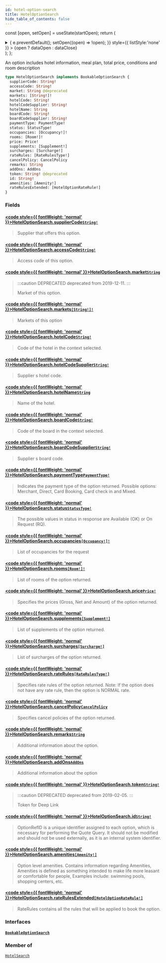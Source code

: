 ```yaml
---
id: hotel-option-search
title: HotelOptionSearch
hide_table_of_contents: false
---
```






const [open, setOpen] = useState(startOpen);
return (
<details {...(open ? { open: true } : {})} className="details" style={{ border:'none', boxShadow:'none', background:'var(--ifm-background-color)' }}>
<summary
onClick={(e) => {
e.preventDefault();
setOpen((open) => !open);
}}
style={{ listStyle:'none' }} >
{open ? dataOpen : dataClose}
</summary>
{open && children}
</details>
);
};

An option includes hotel information, meal plan, total price, conditions and room description

```graphql
type HotelOptionSearch implements BookableOptionSearch {
  supplierCode: String!
  accessCode: String!
  market: String @deprecated
  markets: [String!]!
  hotelCode: String!
  hotelCodeSupplier: String!
  hotelName: String
  boardCode: String!
  boardCodeSupplier: String!
  paymentType: PaymentType!
  status: StatusType!
  occupancies: [Occupancy!]!
  rooms: [Room!]!
  price: Price!
  supplements: [Supplement!]
  surcharges: [Surcharge!]
  rateRules: [RateRulesType!]
  cancelPolicy: CancelPolicy
  remarks: String
  addOns: AddOns
  token: String! @deprecated
  id: String!
  amenities: [Amenity!]
  rateRulesExtended: [HotelOptionRateRule!]
}
```

### Fields

#### [<code style={{ fontWeight: 'normal' }}>HotelOptionSearch.<b>supplierCode</b></code>](#)<Bullet />[`String!`](/api/scalars/string) <Badge class="badge badge--secondary" text="non-null"/> <Badge class="badge badge--secondary" text="scalar"/>

> Supplier that offers this option.

#### [<code style={{ fontWeight: 'normal' }}>HotelOptionSearch.<b>accessCode</b></code>](#)<Bullet />[`String!`](/api/scalars/string) <Badge class="badge badge--secondary" text="non-null"/> <Badge class="badge badge--secondary" text="scalar"/>

> Access code of this option.

#### [<code style={{ fontWeight: 'normal' }}>HotelOptionSearch.<b>market</b></code>](#)<Bullet />[`String`](/api/scalars/string) <Badge class="badge badge--deprecated badge--secondary" text="deprecated"/> <Badge class="badge badge--secondary" text="scalar"/>

> :::caution DEPRECATED
> deprecated from 2019-12-11.
> :::
>
> Market of this option.

#### [<code style={{ fontWeight: 'normal' }}>HotelOptionSearch.<b>markets</b></code>](#)<Bullet />[`[String!]!`](/api/scalars/string) <Badge class="badge badge--secondary" text="non-null"/> <Badge class="badge badge--secondary" text="scalar"/>

> Markets of this option

#### [<code style={{ fontWeight: 'normal' }}>HotelOptionSearch.<b>hotelCode</b></code>](#)<Bullet />[`String!`](/api/scalars/string) <Badge class="badge badge--secondary" text="non-null"/> <Badge class="badge badge--secondary" text="scalar"/>

> Code of the hotel in the context selected.

#### [<code style={{ fontWeight: 'normal' }}>HotelOptionSearch.<b>hotelCodeSupplier</b></code>](#)<Bullet />[`String!`](/api/scalars/string) <Badge class="badge badge--secondary" text="non-null"/> <Badge class="badge badge--secondary" text="scalar"/>

> Supplier s hotel code.

#### [<code style={{ fontWeight: 'normal' }}>HotelOptionSearch.<b>hotelName</b></code>](#)<Bullet />[`String`](/api/scalars/string) <Badge class="badge badge--secondary" text="scalar"/>

> Name of the hotel.

#### [<code style={{ fontWeight: 'normal' }}>HotelOptionSearch.<b>boardCode</b></code>](#)<Bullet />[`String!`](/api/scalars/string) <Badge class="badge badge--secondary" text="non-null"/> <Badge class="badge badge--secondary" text="scalar"/>

> Code of the board in the context selected.

#### [<code style={{ fontWeight: 'normal' }}>HotelOptionSearch.<b>boardCodeSupplier</b></code>](#)<Bullet />[`String!`](/api/scalars/string) <Badge class="badge badge--secondary" text="non-null"/> <Badge class="badge badge--secondary" text="scalar"/>

> Supplier s board code.

#### [<code style={{ fontWeight: 'normal' }}>HotelOptionSearch.<b>paymentType</b></code>](#)<Bullet />[`PaymentType!`](/api/enums/payment-type) <Badge class="badge badge--secondary" text="non-null"/> <Badge class="badge badge--secondary" text="enum"/>

> Indicates the payment type of the option returned. Possible options: Merchant, Direct, Card Booking, Card check in and Mixed.

#### [<code style={{ fontWeight: 'normal' }}>HotelOptionSearch.<b>status</b></code>](#)<Bullet />[`StatusType!`](/api/enums/status-type) <Badge class="badge badge--secondary" text="non-null"/> <Badge class="badge badge--secondary" text="enum"/>

> The possible values in status in response are Available (OK) or On Request (RQ).

#### [<code style={{ fontWeight: 'normal' }}>HotelOptionSearch.<b>occupancies</b></code>](#)<Bullet />[`[Occupancy!]!`](/api/objects/occupancy) <Badge class="badge badge--secondary" text="non-null"/> <Badge class="badge badge--secondary" text="object"/>

> List of occupancies for the request

#### [<code style={{ fontWeight: 'normal' }}>HotelOptionSearch.<b>rooms</b></code>](#)<Bullet />[`[Room!]!`](/api/objects/room) <Badge class="badge badge--secondary" text="non-null"/> <Badge class="badge badge--secondary" text="object"/>

> List of rooms of the option returned.

#### [<code style={{ fontWeight: 'normal' }}>HotelOptionSearch.<b>price</b></code>](#)<Bullet />[`Price!`](/api/objects/price) <Badge class="badge badge--secondary" text="non-null"/> <Badge class="badge badge--secondary" text="object"/>

> Specifies the prices (Gross, Net and Amount) of the option returned.

#### [<code style={{ fontWeight: 'normal' }}>HotelOptionSearch.<b>supplements</b></code>](#)<Bullet />[`[Supplement!]`](/api/objects/supplement) <Badge class="badge badge--secondary" text="list"/> <Badge class="badge badge--secondary" text="object"/>

> List of supplements of the option returned.

#### [<code style={{ fontWeight: 'normal' }}>HotelOptionSearch.<b>surcharges</b></code>](#)<Bullet />[`[Surcharge!]`](/api/objects/surcharge) <Badge class="badge badge--secondary" text="list"/> <Badge class="badge badge--secondary" text="object"/>

> List of surcharges of the option returned.

#### [<code style={{ fontWeight: 'normal' }}>HotelOptionSearch.<b>rateRules</b></code>](#)<Bullet />[`[RateRulesType!]`](/api/enums/rate-rules-type) <Badge class="badge badge--secondary" text="list"/> <Badge class="badge badge--secondary" text="enum"/>

> Specifies rate rules of the option returned. Note: If the option does not have any rate rule, then the option is NORMAL rate.

#### [<code style={{ fontWeight: 'normal' }}>HotelOptionSearch.<b>cancelPolicy</b></code>](#)<Bullet />[`CancelPolicy`](/api/objects/cancel-policy) <Badge class="badge badge--secondary" text="object"/>

> Specifies cancel policies of the option returned.

#### [<code style={{ fontWeight: 'normal' }}>HotelOptionSearch.<b>remarks</b></code>](#)<Bullet />[`String`](/api/scalars/string) <Badge class="badge badge--secondary" text="scalar"/>

> Additional information about the option.

#### [<code style={{ fontWeight: 'normal' }}>HotelOptionSearch.<b>addOns</b></code>](#)<Bullet />[`AddOns`](/api/objects/add-ons) <Badge class="badge badge--secondary" text="object"/>

> Additional information about the option

#### [<code style={{ fontWeight: 'normal' }}>HotelOptionSearch.<b>token</b></code>](#)<Bullet />[`String!`](/api/scalars/string) <Badge class="badge badge--deprecated badge--secondary" text="deprecated"/> <Badge class="badge badge--secondary" text="non-null"/> <Badge class="badge badge--secondary" text="scalar"/>

> :::caution DEPRECATED
> deprecated from 2019-02-05.
> :::
>
> Token for Deep Link

#### [<code style={{ fontWeight: 'normal' }}>HotelOptionSearch.<b>id</b></code>](#)<Bullet />[`String!`](/api/scalars/string) <Badge class="badge badge--secondary" text="non-null"/> <Badge class="badge badge--secondary" text="scalar"/>

> OptionRefID is a unique identifier assigned to each option, which is necessary for performing the Quote Query. It should not be modified and should not be used externally, as it is an internal system identifier.

#### [<code style={{ fontWeight: 'normal' }}>HotelOptionSearch.<b>amenities</b></code>](#)<Bullet />[`[Amenity!]`](/api/objects/amenity) <Badge class="badge badge--secondary" text="list"/> <Badge class="badge badge--secondary" text="object"/>

> Option level amenities. Contains information regarding Amenities, Amenities is defined as something intended to make life more leasant or comfortable for people, Examples include: swimming pools, shopping centers, etc.

#### [<code style={{ fontWeight: 'normal' }}>HotelOptionSearch.<b>rateRulesExtended</b></code>](#)<Bullet />[`[HotelOptionRateRule!]`](/api/objects/hotel-option-rate-rule) <Badge class="badge badge--secondary" text="list"/> <Badge class="badge badge--secondary" text="object"/>

> RateRules contains all the rules that will be applied to book the option.

### Interfaces

#### [`BookableOptionSearch`](/api/interfaces/bookable-option-search) <Badge class="badge badge--secondary" text="interface"/>

>

### Member of

[`HotelSearch`](/api/objects/hotel-search) <Badge class="badge badge--secondary" text="object"/>
